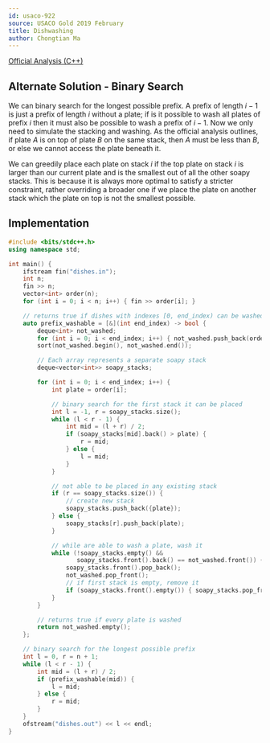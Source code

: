 ```yaml
---
id: usaco-922
source: USACO Gold 2019 February
title: Dishwashing
author: Chongtian Ma
---
```


[Official Analysis (C++)](http://www.usaco.org/current/data/sol_dishes_gold_feb19.html)

## Alternate Solution - Binary Search

We can binary search for the longest possible prefix. A prefix of length $i-1$ is just a prefix of length $i$ without a plate; if is it possible to wash all plates of prefix $i$ then it must also be possible to wash a prefix of $i-1$. Now we only need to simulate the stacking and washing. As the official analysis outlines, if plate $A$ is on top of plate $B$ on the same stack, then $A$ must be less than $B$, or else we cannot access the plate beneath it.

We can greedily place each plate on stack $i$ if the top plate on stack $i$ is larger than our current plate and is the smallest out of all the other soapy stacks. This is because it is always more optimal to satisfy a stricter constraint, rather overriding a broader one if we place the plate on another stack which the plate on top is not the smallest possible.

## Implementation

<LanguageSection>
<CPPSection>

```cpp
#include <bits/stdc++.h>
using namespace std;

int main() {
	ifstream fin("dishes.in");
	int n;
	fin >> n;
	vector<int> order(n);
	for (int i = 0; i < n; i++) { fin >> order[i]; }

	// returns true if dishes with indexes [0, end_index) can be washed
	auto prefix_washable = [&](int end_index) -> bool {
		deque<int> not_washed;
		for (int i = 0; i < end_index; i++) { not_washed.push_back(order[i]); }
		sort(not_washed.begin(), not_washed.end());

		// Each array represents a separate soapy stack
		deque<vector<int>> soapy_stacks;

		for (int i = 0; i < end_index; i++) {
			int plate = order[i];

			// binary search for the first stack it can be placed
			int l = -1, r = soapy_stacks.size();
			while (l < r - 1) {
				int mid = (l + r) / 2;
				if (soapy_stacks[mid].back() > plate) {
					r = mid;
				} else {
					l = mid;
				}
			}

			// not able to be placed in any existing stack
			if (r == soapy_stacks.size()) {
				// create new stack
				soapy_stacks.push_back({plate});
			} else {
				soapy_stacks[r].push_back(plate);
			}

			// while are able to wash a plate, wash it
			while (!soapy_stacks.empty() &&
			       soapy_stacks.front().back() == not_washed.front()) {
				soapy_stacks.front().pop_back();
				not_washed.pop_front();
				// if first stack is empty, remove it
				if (soapy_stacks.front().empty()) { soapy_stacks.pop_front(); }
			}
		}

		// returns true if every plate is washed
		return not_washed.empty();
	};

	// binary search for the longest possible prefix
	int l = 0, r = n + 1;
	while (l < r - 1) {
		int mid = (l + r) / 2;
		if (prefix_washable(mid)) {
			l = mid;
		} else {
			r = mid;
		}
	}
	ofstream("dishes.out") << l << endl;
}
```

</CPPSection>
</LanguageSection>
